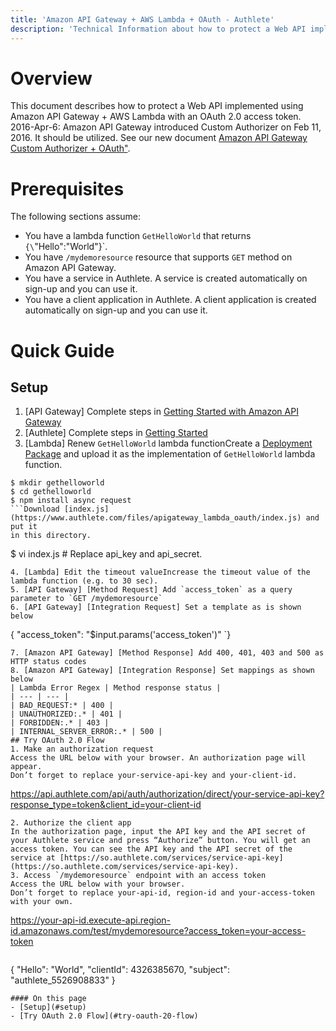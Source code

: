 ```yaml
---
title: 'Amazon API Gateway + AWS Lambda + OAuth - Authlete'
description: 'Technical Information about how to protect a Web API implemented using Amazon API Gateway + AWS Lambda with an OAuth 2.0 access token.'"
---
```


# Overview
This document describes how to protect a Web API implemented using Amazon API Gateway + AWS Lambda with an OAuth 2.0 access token.
2016-Apr-6: Amazon API Gateway introduced Custom Authorizer on Feb 11, 2016. It should be utilized. See our new document [Amazon API Gateway Custom Authorizer + OAuth"](/custom_authorizer).
# Prerequisites
The following sections assume:
- You have a lambda function `GetHelloWorld` that returns `{\`"Hello":"World"}`.
- You have `/mydemoresource` resource that supports `GET` method on Amazon API Gateway.
- You have a service in Authlete. A service is created automatically on sign-up and you can use it.
- You have a client application in Authlete. A client application is created automatically on sign-up and you can use it.
# Quick Guide
## Setup
1. [API Gateway] Complete steps in [Getting Started with Amazon API Gateway](https://docs.aws.amazon.com/apigateway/latest/developerguide/getting-started.html)
2. [Authlete] Complete steps in [Getting Started](/getting_started)
3. [Lambda] Renew `GetHelloWorld` lambda functionCreate a [Deployment Package](http://docs.aws.amazon.com/lambda/latest/dg/nodejs-create-deployment-pkg.html) and upload it as the implementation of `GetHelloWorld` lambda function.
```
$ mkdir gethelloworld
$ cd gethelloworld
$ npm install async request
```Download [index.js](https://www.authlete.com/files/apigateway_lambda_oauth/index.js) and put it
in this directory.
```
$ vi index.js  # Replace api_key and api_secret.
```Create a ZIP file containing index.js and node_modules directory.
4. [Lambda] Edit the timeout valueIncrease the timeout value of the lambda function (e.g. to 30 sec).
5. [API Gateway] [Method Request] Add `access_token` as a query parameter to `GET /mydemoresource`
6. [API Gateway] [Integration Request] Set a template as is shown below
```
{ "access_token": "$input.params('access_token')" \`}
```
7. [Amazon API Gateway] [Method Response] Add 400, 401, 403 and 500 as HTTP status codes
8. [Amazon API Gateway] [Integration Response] Set mappings as shown below
| Lambda Error Regex | Method response status |
| --- | --- |
| BAD_REQUEST:* | 400 |
| UNAUTHORIZED:.* | 401 |
| FORBIDDEN:.* | 403 |
| INTERNAL_SERVER_ERROR:.* | 500 |
## Try OAuth 2.0 Flow
1. Make an authorization request
Access the URL below with your browser. An authorization page will appear.
Don’t forget to replace your-service-api-key and your-client-id.
```
https://api.authlete.com/api/auth/authorization/direct/your-service-api-key?response_type=token&client_id=your-client-id
```
2. Authorize the client app
In the authorization page, input the API key and the API secret of your Authlete service and press “Authorize” button. You will get an access token. You can see the API key and the API secret of the service at [https://so.authlete.com/services/service-api-key](https://so.authlete.com/services/service-api-key).
3. Access `/mydemoresource` endpoint with an access token
Access the URL below with your browser.
Don’t forget to replace your-api-id, region-id and your-access-token with your own.
```
https://your-api-id.execute-api.region-id.amazonaws.com/test/mydemoresource?access_token=your-access-token
```You will receive a JSON like below with HTTP status code 200 (OK).
```
{
"Hello": "World",
"clientId": 4326385670,
"subject": "authlete_5526908833"
}
```
#### On this page
- [Setup](#setup)
- [Try OAuth 2.0 Flow](#try-oauth-20-flow)
